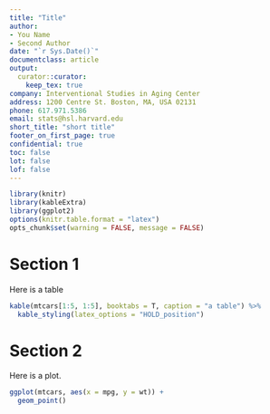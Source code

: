 ```yaml
---
title: "Title"
author: 
- You Name
- Second Author
date: "`r Sys.Date()`"
documentclass: article
output: 
  curator::curator:
    keep_tex: true
company: Interventional Studies in Aging Center
address: 1200 Centre St. Boston, MA, USA 02131
phone: 617.971.5386
email: stats@hsl.harvard.edu
short_title: "short title"
footer_on_first_page: true
confidential: true
toc: false
lot: false
lof: false
---
```


```r
library(knitr)
library(kableExtra)
library(ggplot2)
options(knitr.table.format = "latex")
opts_chunk$set(warning = FALSE, message = FALSE)
```

# Section 1
Here is a table

```r
kable(mtcars[1:5, 1:5], booktabs = T, caption = "a table") %>%
  kable_styling(latex_options = "HOLD_position")
```

\clearpage 

# Section 2
Here is a plot.

```r
ggplot(mtcars, aes(x = mpg, y = wt)) +
  geom_point()
```
